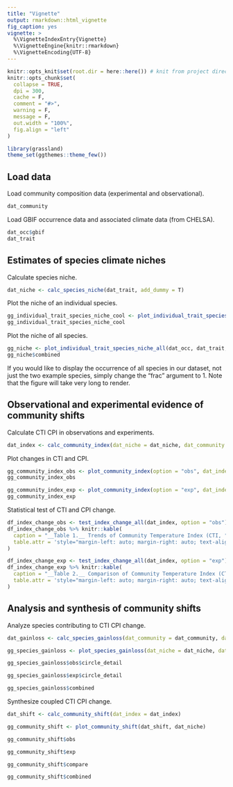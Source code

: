 ```yaml
---
title: "Vignette"
output: rmarkdown::html_vignette
fig_caption: yes
vignette: >
  %\VignetteIndexEntry{Vignette}
  %\VignetteEngine{knitr::rmarkdown}
  %\VignetteEncoding{UTF-8}
---
```


```r
knitr::opts_knit$set(root.dir = here::here()) # knit from project directory
knitr::opts_chunk$set(
  collapse = TRUE,
  dpi = 300,
  cache = F,
  comment = "#>",
  warning = F,
  message = F,
  out.width = "100%",
  fig.align = "left"
)
```

```r
library(grassland)
theme_set(ggthemes::theme_few())
```

## Load data
Load community composition data (experimental and observational).

```r
dat_community
```

Load GBIF occurrence data and associated climate data (from CHELSA).

```r
dat_occ$gbif
dat_trait
```

## Estimates of species climate niches

Calculate species niche.

```r
dat_niche <- calc_species_niche(dat_trait, add_dummy = T)
```

Plot the niche of an individual species.
```r
gg_individual_trait_species_niche_cool <- plot_individual_trait_species_niche_ind_sp(dat_occ, dat_trait, sp = "Danthonia californica")
gg_individual_trait_species_niche_cool
```

Plot the niche of all species.
```r
gg_niche <- plot_individual_trait_species_niche_all(dat_occ, dat_trait, dat_niche, frac = 0)
gg_niche$combined
```

If you would like to display the occurrence of all species in our dataset, not just the two example species, simply change the "frac" argument to 1. Note that the figure will take very long to render.

## Observational and experimental evidence of community shifts
Calculate CTI CPI in observations and experiments.
```r
dat_index <- calc_community_index(dat_niche = dat_niche, dat_community = dat_community)
```

Plot changes in CTI and CPI.
```r
gg_community_index_obs <- plot_community_index(option = "obs", dat_index = dat_index)
gg_community_index_obs
```

```r
gg_community_index_exp <- plot_community_index(option = "exp", dat_index = dat_index, experiment = "jrgce", treatment = "warming")
gg_community_index_exp
```

Statistical test of CTI and CPI change.

```r
df_index_change_obs <- test_index_change_all(dat_index, option = "obs")
df_index_change_obs %>% knitr::kable(
  caption = "__Table 1.__ Trends of Community Temperature Index (CTI, °C) and Community Precipitation Index (CPI, mm) across observational sites, reporting the linear regression slope estimate, standard error, *p*-value, and significance level from *t*-test (ns: *p* $\\gt$ 0.05, $*$: *p* $\\leq$ 0.05, $**$: *p* $\\leq$ 0.01, $***$: *p* $\\leq$ 0.001).",
  table.attr = 'style="margin-left: auto; margin-right: auto; text-align: left;"'
)

df_index_change_exp <- test_index_change_all(dat_index, option = "exp")
df_index_change_exp %>% knitr::kable(
  caption = "__Table 2.__ Comparison of Community Temperature Index (CTI, °C) and Community Precipitation Index (CPI, mm) in the Jasper Ridge Global Change Experiment (JRGCE), pooling data from all years in each phase, reporting the average difference in the metric between warming and ambient plots, *p*-value, and significance level from linear mixed-effects models with a random intercept for each year (ns: *p* $\\gt$ 0.05, $*$: *p* $\\leq$ 0.05, $**$: *p* $\\leq$ 0.01, $***$: *p* $\\leq$ 0.001).",
  table.attr = 'style="margin-left: auto; margin-right: auto; text-align: left;"'
)
```

## Analysis and synthesis of community shifts
Analyze species contributing to CTI CPI change.

```r
dat_gainloss <- calc_species_gainloss(dat_community = dat_community, dat_niche = dat_niche)
```

```r
gg_species_gainloss <- plot_species_gainloss(dat_niche = dat_niche, dat_gainloss = dat_gainloss)
```

```r
gg_species_gainloss$obs$circle_detail
```

```r
gg_species_gainloss$exp$circle_detail
```

```r
gg_species_gainloss$combined
```

Synthesize coupled CTI CPI change.

```r
dat_shift <- calc_community_shift(dat_index = dat_index)
```

```r
gg_community_shift <- plot_community_shift(dat_shift, dat_niche)
```

```r
gg_community_shift$obs
```

```r
gg_community_shift$exp
```

```r
gg_community_shift$compare
```

```r
gg_community_shift$combined
```

